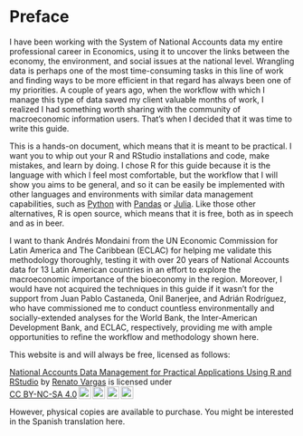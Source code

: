 # Preface {.unnumbered}

I have been working with the System of National Accounts data my entire professional career in Economics, using it to uncover the links between the economy, the environment, and social issues at the national level. Wrangling data is perhaps one of the most time-consuming tasks in this line of work and finding ways to be more efficient in that regard has always been one of my priorities. A couple of years ago, when the workflow with which I manage this type of data saved my client valuable months of work, I realized I had something worth sharing with the community of macroeconomic information users. That's when I decided that it was time to write this guide.

This is a hands-on document, which means that it is meant to be practical. I want you to whip out your R and RStudio installations and code, make mistakes, and learn by doing. I chose R for this guide because it is the language with which I feel most comfortable, but the workflow that I will show you aims to be general, and so it can be easily be implemented with other languages and environments with similar data management capabilities, such as [Python](https://www.python.org/) with [Pandas](https://pandas.pydata.org/) or [Julia](https://julialang.org/). Like those other alternatives, R is open source, which means that it is free, both as in speech and as in beer.

I want to thank Andrés Mondaini from the UN Economic Commission for Latin America and The Caribbean (ECLAC) for helping me validate this methodology thoroughly, testing it with over 20 years of National Accounts data for 13 Latin American countries in an effort to explore the macroeconomic importance of the bioeconomy in the region. Moreover, I would have not acquired the techniques in this guide if it wasn't for the support from Juan Pablo Castaneda, Onil Banerjee, and Adrián Rodríguez, who have commissioned me to conduct countless environmentally and socially-extended analyses for the World Bank, the Inter-American Development Bank, and ECLAC, respectively, providing me with ample opportunities to refine the workflow and methodology shown here.

This website is and will always be free, licensed as follows: 

<p xmlns:cc="http://creativecommons.org/ns#" xmlns:dct="http://purl.org/dc/terms/"><a property="dct:title" rel="cc:attributionURL" href="https://renatovargas.com/guides/SCN-data-book">National Accounts Data Management for Practical Applications Using R and RStudio</a> by <a rel="cc:attributionURL dct:creator" property="cc:attributionName" href="https://renatovargas.com/">Renato Vargas</a> is licensed under <a href="http://creativecommons.org/licenses/by-nc-sa/4.0/?ref=chooser-v1" target="_blank" rel="license noopener noreferrer" style="display:inline-block;">CC BY-NC-SA 4.0<img style="height:22px!important;margin-left:3px;vertical-align:text-bottom;" src="https://mirrors.creativecommons.org/presskit/icons/cc.svg?ref=chooser-v1"><img style="height:22px!important;margin-left:3px;vertical-align:text-bottom;" src="https://mirrors.creativecommons.org/presskit/icons/by.svg?ref=chooser-v1"><img style="height:22px!important;margin-left:3px;vertical-align:text-bottom;" src="https://mirrors.creativecommons.org/presskit/icons/nc.svg?ref=chooser-v1"><img style="height:22px!important;margin-left:3px;vertical-align:text-bottom;" src="https://mirrors.creativecommons.org/presskit/icons/sa.svg?ref=chooser-v1"></a></p>

However, physical copies are available to purchase. You might be interested in the Spanish translation here.
